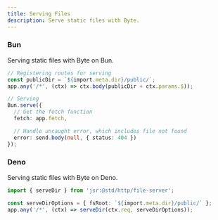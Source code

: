 ```yaml
---
title: Serving Files
description: Serve static files with Byte.
---
```


### Bun
Serving static files with Byte on Bun.
```ts
// Registering routes for serving
const publicDir = `${import.meta.dir}/public/`;
app.any('/*', (ctx) => ctx.body(publicDir + ctx.params.$));

// Serving
Bun.serve({
  // Get the fetch function
  fetch: app.fetch,

  // Handle uncaught error, which includes file not found
  error: send.body(null, { status: 404 })
});
```

### Deno
Serving static files with Byte on Deno.
```ts
import { serveDir } from 'jsr:@std/http/file-server';

const serveDirOptions = { fsRoot: `${import.meta.dir}/public/` };
app.any('/*', (ctx) => serveDir(ctx.req, serveDirOptions));
```
